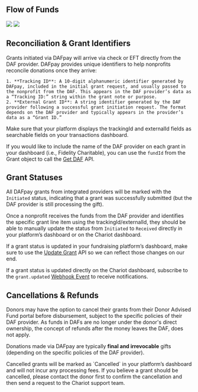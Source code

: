 ## Flow of Funds

<Frame caption="Flow of funds from Platform and Nonprofit perspective">
    <img src='../../images/flow-of-funds-platform.png' />
    <img src='../../images/flow-of-funds-nonprofit.png' />
</Frame>

## Reconciliation & Grant Identifiers

Grants initiated via DAFpay will arrive via check or EFT directly from the DAF provider. 
DAFpay provides unique identifiers to help nonprofits reconcile donations once they arrive:

    1. **Tracking ID**: A 10-digit alphanumeric identifier generated by DAFpay, included in the initial grant request, and usually passed to the nonprofit from the DAF. This appears in the DAF provider’s data as a “Tracking ID:” string within the grant note or purpose.
    2. **External Grant ID**: A string identifier generated by the DAF provider following a successful grant initiation request. The format depends on the DAF provider and typically appears in the provider’s data as a “Grant ID.”

Make sure that your platform displays the trackingId and externalId fields as searchable fields on your transactions dashboard.

If you would like to include the name of the DAF provider on each grant in your dashboard (i.e., Fidelity Charitable),
you can use the `fundId` from the Grant object to call the [Get DAF](/api/donor-advised-funds/get) API.

## Grant Statuses

All DAFpay grants from integrated providers will be marked with the `Initiated` status,
indicating that a grant was successfully submitted (but the DAF provider is still processing the gift).

Once a nonprofit receives the funds from the DAF provider and identifies the specific grant line item using the trackingId/externalId, they should be able to manually update the status from `Initiated` to `Received` directly in your platform’s dashboard or on the Chariot dashboard.
    
If a grant status is updated in your fundraising platform’s dashboard, make sure to use the [Update Grant](/api/grants/update) API so we can reflect those changes on our end.

If a grant status is updated directly on the Chariot dashboard, subscribe to the `grant.updated` [Webhook Event](https://chariot-preview-43a7ae5e-30ae-432a-913c-d6d9ee4459c5.docs.buildwithfern.com/api/webhooks) to receive notifications.

## Cancellations & Refunds

Donors may have the option to cancel their grants from their Donor Advised Fund portal before disbursement, subject to the specific policies of their DAF provider.
As funds in DAFs are no longer under the donor's direct ownership, the concept of refunds after the money leaves the DAF, does not apply.

Donations made via DAFpay are typically **final and irrevocable** gifts (depending on the specific policies of the DAF provider).

<Note>
    Cancelled grants will be marked as `Cancelled` in your platform’s dashboard and will not incur any processing fees.
    If you believe a grant should be cancelled, please contact the donor first to confirm the cancellation and then send a request to the Chariot support team.
</Note>